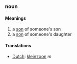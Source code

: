 ===noun===
====Meanings====
#a [[son]] of someone's son
#a [[son]] of someone's daughter
====Translations====
*[[Dutch]]: [[kleinzoon]] ''m''
